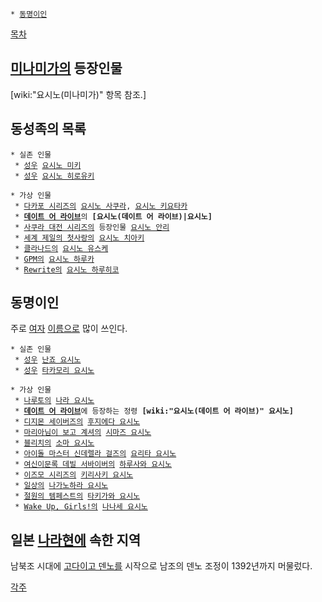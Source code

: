  * [[동명이인]]

[[목차]]

== [[미나미가]]의 등장인물 ==
[wiki:"요시노(미나미가)" 항목 참조.]
== 동성족의 목록 ==
 * 실존 인물
  * [[성우]] [[요시노 미키]]
  * [[성우]] [[요시노 히로유키]]

 * 가상 인물
  * [[다카포 시리즈]]의 [[요시노 사쿠라]], [[요시노 키요타카]]
  * '''[[데이트 어 라이브]]'''의 '''[요시노(데이트 어 라이브)|요시노]'''
  * [[사쿠라 대전 시리즈]]의 등장인물 [[요시노 안리]]
  * [[세계 제일의 첫사랑]]의 [[요시노 치아키]]
  * [[클라나드]]의 [[요시노 유스케]]
  * [[GPM]]의 [[요시노 하루카]]
  * [[Rewrite]]의 [[요시노 하루히코]]

== 동명이인 ==
주로 [[여자]] [[이름]]으로 많이 쓰인다.

 * 실존 인물
  * [[성우]] [[난죠 요시노]]
  * [[성우]] [[타카모리 요시노]]

 * 가상 인물
  * [[나루토]]의 [[나라 요시노]]
  * '''[[데이트 어 라이브]]'''에 등장하는 정령 '''[wiki:"요시노(데이트 어 라이브)" 요시노]'''
  * [[디지몬 세이버즈]]의 [[후지에다 요시노]]
  * [[마리아님이 보고 계셔]]의 [[시마즈 요시노]]
  * [[블리치]]의 [[소마 요시노]]
  * [[아이돌 마스터 신데렐라 걸즈]]의 [[요리타 요시노]]
  * [[여신이문록 데빌 서바이버]]의 [[하루사와 요시노]] 
  * [[이즈모 시리즈]]의 [[키리사키 요시노]]
  * [[일상]]의 [[나가노하라 요시노]]
  * [[절원의 템페스트]]의 [[타키가와 요시노]]
  * [[Wake Up, Girls!]]의 [[나나세 요시노]]

== 일본 [[나라]]현에 속한 지역 ==
남북조 시대에 [[고다이고 덴노]]를 시작으로 남조의 덴노 조정이 1392년까지 머물렀다.

[[각주]]

